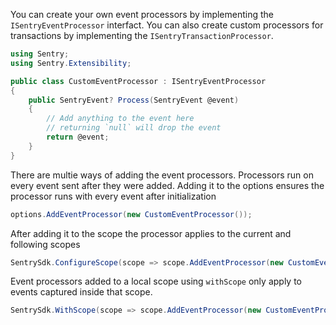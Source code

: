 You can create your own event processors by implementing the `ISentryEventProcessor` interfact. You can also create custom processors for transactions by implementing the `ISentryTransactionProcessor`.

```csharp
using Sentry;
using Sentry.Extensibility;

public class CustomEventProcessor : ISentryEventProcessor
{
    public SentryEvent? Process(SentryEvent @event)
    {
        // Add anything to the event here
        // returning `null` will drop the event
        return @event;
    }
}
```

There are multie ways of adding the event processors. Processors run on every event sent after they were added.
Adding it to the options ensures the processor runs with every event after initialization

```csharp
options.AddEventProcessor(new CustomEventProcessor());
```

After adding it to the scope the processor applies to the current and following scopes
```csharp
SentrySdk.ConfigureScope(scope => scope.AddEventProcessor(new CustomEventProcessor()));
```

Event processors added to a local scope using `withScope` only apply to events captured inside that scope.

```csharp
SentrySdk.WithScope(scope => scope.AddEventProcessor(new CustomEventProcessor()));
```
